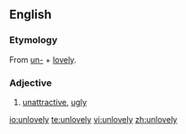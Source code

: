 ==English==

===Etymology===
From [[un-]] + [[lovely]].

===Adjective===
{{en-adj}}

# [[unattractive]], [[ugly]]

[[io:unlovely]]
[[te:unlovely]]
[[vi:unlovely]]
[[zh:unlovely]]